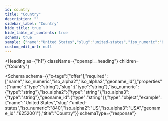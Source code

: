 ```yaml
---
id: country
title: "Country"
description: ""
sidebar_label: "Country"
hide_title: true
hide_table_of_contents: true
schema: true
sample: {"name":"United States","slug":"united-states","iso_numeric":"840","iso_alpha2":"US","iso_alpha3":"USA","geoname_id":"6252001"}
custom_edit_url: null
---
```



<Heading
  as={"h1"}
  className={"openapi__heading"}
  children={"Country"}
>
</Heading>





<Schema
  schema={{"x-tags":["offer"],"required":["name","iso_numeric","iso_alpha2","iso_alpha3","geoname_id"],"properties":{"name":{"type":"string"},"slug":{"type":"string"},"iso_numeric":{"type":"string"},"iso_alpha2":{"type":"string"},"iso_alpha3":{"type":"string"},"geoname_id":{"type":"string"}},"type":"object","example":{"name":"United States","slug":"united-states","iso_numeric":"840","iso_alpha2":"US","iso_alpha3":"USA","geoname_id":"6252001"},"title":"Country"}}
  schemaType={"response"}
>
  
</Schema>
            